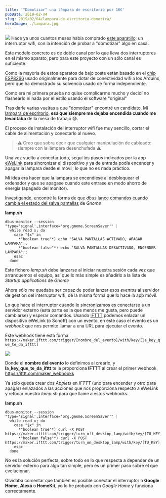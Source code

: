 ```yaml
---
title: '"Domotizar" una lámpara de escritorio por 10€'
pubDate: 2019-02-04
slug: 2019/02/04/lampara-de-escritorio-domotica/
heroImage: ./lampara.jpg
---
```


![](sonoff.jpg)
Hace ya unos cuantos meses había comprado [este aparatillo](https://amzn.to/2HDOlWM): un interruptor wifi, con la intención de probar a "domotizar" algo en casa.

Este modelo concreto es de doble canal por lo que lleva dos interruptores en el mismo aparato, pero para este proyecto con un sólo canal es suficiente.

Como la mayoría de estos aparatos de bajo coste están basado en el [chip ESP8266](https://es.wikipedia.org/wiki/ESP8266) usado originalmente para dotar de conectividad wifi a los Arduino, pero que ha demostrado su solvencia usado de forma independiente.

Como era mi primera prueba no quise complicarme mucho y decidí no flashearlo ni nada por el estilo usando el software "original"

Tras darle varias vueltas a que "domotizar" encontré un candidato. Mi [lampara de escritorio](https://www.ikea.com/es/es/productos/iluminacion/lamparas-flexo/fors%C3%A5-l%C3%A1mpara-flexo-de-trabajo-niquelado-art-80146763/), **esa que siempre me dejaba encendida cuando me levantaba** de la mesa de trabajo :sweat_smile:.

El proceso de instalación del interruptor wifi fue muy sencillo, cortar el cable de alimentación y conectarlo al nuevo.

> :warning: Creo que sobra decir que cualquier manipulación de cableado: siempre con la lámpara desenchufada :warning:

Una vez vuelto a conectar todo, seguí los pasos indicados por la app [eWeLink](https://sonoff.itead.cc/en/ewelink) para sincronizar el dispositivo y ya de entrada podía encender y apagar la lámpara desde el móvil, lo que no es nada práctico.

Mi idea era hacer que la lampara se encendiese al desbloquear el ordenador y que se apagase cuando este entrase en modo ahorro de energía (apagado del monitor).

Investigando, encontré la forma de que [_dbus_ lance comandos cuando cambia el estado del salva pantallas](https://unix.stackexchange.com/questions/28181/run-script-on-screen-lock-unlock) de _Gnome_

**lamp.sh**

```
dbus-monitor --session "type='signal',interface='org.gnome.ScreenSaver'" |
  while read x; do
    case "$x" in
      *"boolean true"*) echo "SALVA PANTALLAS ACTIVADO, APAGAR LAMPARA";;
      *"boolean false"*) echo "SALVA PANTALLAS DESACTIVADO, ENCENDER LAMPARA";;
    esac
  done
```

Este fichero _lamp.sh_ debe lanzarse al iniciar nuestra sesión cada vez que arranquemos el equipo, así que lo más simple es añadirlo a la lista de _Startup applications_ de _Gnome_

Ahora sólo me quedaba ser capaz de poder lanzar esos _eventos_ al servidor de gestión del interruptor wifi, de la misma forma que lo hace la app móvil.

Lo que hace el interruptor cuando lo sincronizamos es conectarse a un servidor externo (esta parte es la que menos me gusta, pero puede cambiarse) y esperar comandos. Usando [IFTTT](https://ifttt.com/) podemos enlazar un dispositivo eWeLink (o Sonoff) con un evento, en este caso el evento es un _webhook_ que nos permite llamar a una URL para ejecutar el evento.

Este webhook tiene esta forma: `https://maker.ifttt.com/trigger/[nombre_del_evento]/with/key/[la_key_que_te_da_ifttt]`

![](ifttt_lamp.png)

Donde el **nombre del evento** lo definimos al crearlo, y **la_key_que_te_da_ifttt** te la proporciona **IFTTT** al crear el primer webhook https://ifttt.com/maker_webhooks

Ya solo queda crear dos _Applets_ en _IFTTT_ (uno para encender y otro para apagar) enlazados a las acciones que nos proporciona respecto a eWeLink y retocar nuestro _lamp.sh_ para que llame a estos webhooks.

**lamp.sh**

```
dbus-monitor --session "type='signal',interface='org.gnome.ScreenSaver'" |
  while read x; do
    case "$x" in
      *"boolean true"*) curl -X POST https://maker.ifttt.com/trigger/turn_off_desktop_lamp/with/key/[TU_KEY];;
      *"boolean false"*) curl -X POST https://maker.ifttt.com/trigger/turn_on_desktop_lamp/with/key/[TU_KEY];;
    esac
  done
```

No es la solución perfecta, sobre todo en lo que respecta a depender de un servidor externo para algo tan simple, pero es un primer paso sobre el que evolucionar.

Olvidaba comentar que también es posible conectar el interruptor a **Google Home**, **Alexa** o **HomeKit**, yo lo he probado con _Google Home_ y funciona correctamente.

